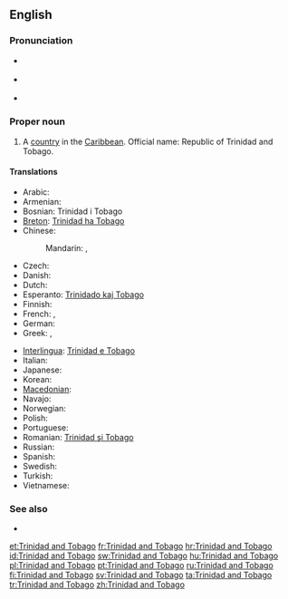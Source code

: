 ==English==
{{wikipedia}}

===Pronunciation===
* {{a|UK}} {{IPA|/ˌtɹɪn.ɪ.dæd ænd təʊˈbeɪ.ɡəʊ/|/ˌtɹɪn.ə.dæd ænd təˈbeɪ.ɡəʊ/}}
* {{a|US}} {{IPA|/ˌtɹɪn.ɪ.dæd ænd toʊˈbeɪ.ɡoʊ/|/ˌtɹɪn.ə.dæd ænd təˈbeɪ.ɡoʊ/}}
* {{audio|en-us-Trinidad and Tobago.ogg|Audio (US)}}

===Proper noun===
{{en-proper noun|sg=[[Trinidad]] [[and]] [[Tobago]]}}

# A [[country]] in the [[Caribbean]]. Official name: Republic of Trinidad and Tobago.

====Translations====
{{trans-top|country}}
* Arabic: {{t|ar|ترينيداد وتوباغو|tr=trinidaad wa-tubaaghu}}
* Armenian: {{t-|hy|Տրինիդադ և Տոբագո|tr=Trinidad ev Tobago}}
* Bosnian: Trinidad i Tobago {{m}}
* [[Breton]]: [[Trinidad ha Tobago]]
* Chinese:
*: Mandarin: {{t-|cmn|特立尼達和多巴哥|sc=Hani}}, {{t-|cmn|特立尼达和多巴哥|tr=Tèlìnídá hé Duōbāgē|sc=Hani}}
* Czech: {{t-|cs|Trinidad a Tobago}}
* Danish: {{t-|da|Trinidad og Tobago}}
* Dutch: {{t+|nl|Trinidad en Tobago}}
* Esperanto: [[Trinidado kaj Tobago]]
* Finnish: {{t+|fi|Trinidad ja Tobago}}
* French: {{t+|fr|Trinité-et-Tobago}}, {{t|fr|Trinidad-et-Tobago}}
* German: {{t+|de|Trinidad und Tobago}}
* Greek: {{t|el|Τρινιδάδ και Τομπάγκο|n|tr=Trinidád kai Tobágo}}, {{t|el|Τρινιντάντ και Τομπάγκο|n|tr=Trinidád kai Tobágo}}
{{trans-mid}}
* [[Interlingua]]: [[Trinidad e Tobago]]
* Italian: {{t-|it|Trinidad e Tobago|m}}
* Japanese: {{t|ja|トリニダード・トバゴ|tr=Torinidādo-Tobago}}
* Korean: {{t+|ko|트리니다드 토바고|tr=Teurinidadeu Tobago|sc=Hang}}
* [[Macedonian]]: {{t-|mk|Тринидад и Тобаго|m|tr=Trínidad i Tobágo}}
* Navajo: {{tø|nv|Trinidad dóó Tobago}}
* Norwegian: {{t-|no|Trinidad og Tobago}}
* Polish: {{t+|pl|Trynidad i Tobago}}
* Portuguese: {{t+|pt|Trindade e Tobago}}
* Romanian: [[Trinidad şi Tobago]]
* Russian: {{t-|ru|Тринидад и Тобаго|f|n|tr=Trinidád i Tobágo}}
* Spanish: {{t+|es|Trinidad y Tobago}}
* Swedish: {{t+|sv|Trinidad och Tobago}}
* Turkish: {{t+|tr|Trinidad ve Tobago}}
* Vietnamese: {{t|vi|Trinidad và Tobago|xs=Vietnamese}}
{{trans-bottom}}

===See also===
* {{list|en|countries of North America}}

[[et:Trinidad and Tobago]]
[[fr:Trinidad and Tobago]]
[[hr:Trinidad and Tobago]]
[[id:Trinidad and Tobago]]
[[sw:Trinidad and Tobago]]
[[hu:Trinidad and Tobago]]
[[pl:Trinidad and Tobago]]
[[pt:Trinidad and Tobago]]
[[ru:Trinidad and Tobago]]
[[fi:Trinidad and Tobago]]
[[sv:Trinidad and Tobago]]
[[ta:Trinidad and Tobago]]
[[tr:Trinidad and Tobago]]
[[zh:Trinidad and Tobago]]